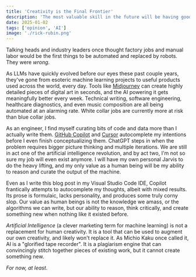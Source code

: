 ```yaml
---
title: 'Creativity is the Final Frontier'
description: 'The most valuable skill in the future will be having good taste.'
date: 2025-01-02
tags: ['opinion', 'AI']
image: './rick-rubin.png'
---
```


Talking heads and industry leaders once thought factory jobs and manual labor would be the first things to be automated and replaced by robots. They were _wrong_.

As LLMs have quickly evolved before our eyes these past couple years, they've gone from esoteric machine learning projects to useful products used across the world, every day.
Tools like [Midjourney](https://www.midjourney.com) can create highly detailed pieces of digital art in seconds, and the AI powering it gets meaningfully better every week. Technical writing, software engineering, healthcare diagnostics,
and even music composition are all being automated at an alarming rate. White collar jobs are currently more at risk than blue collar jobs.

As an engineer, I find myself curating bits of code and data more than I actually write them. [GitHub Copilot](https://github.com/features/copilot) and [Cursor](https://www.cursor.com/) autocomplete my intentions before I even finish conceptualizing them.
ChatGPT steps in when the problem requires bigger picture thinking and multiple iterations. We are still in act one of the artificial intelligence revolution, and by act two, I'm not so sure my job will even exist anymore.
I will have my own personal Jarvis to do the heavy lifting, and my only value as a human being will be my ability to reason and
curate the output of the machine.

Even as I write this blog post in my Visual Studio Code IDE, Copilot frantically attempts to autocomplete my thoughts, albeit with mixed results. Its prose is formulaic, lacks personality, and produces some truly corny slop. Our value
as human beings is not the knowledge we amass, or the algorithms we can write, but our ability to reason, think critically, and create something new when nothing like it existed before.

_Artificial Intelligence_ (a clever marketing term for machine learning) is not a replacement for human creativity. It is a tool that can be used to augment our own creativity, and likely won't replace it. As Michio Kaku once called it, AI is a "glorified tape recorder".
It is a plagiarism engine that can convincingly stitch together pieces of existing work, but it cannot create something new.

_For now, at least_.
